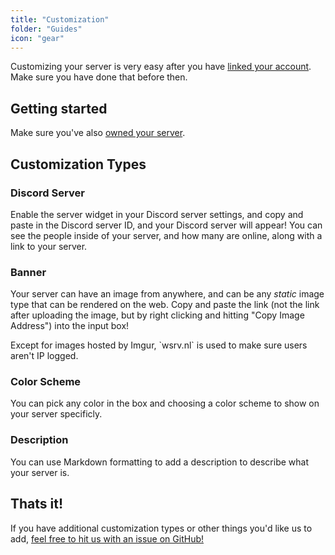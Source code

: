 ```yaml
---
title: "Customization"
folder: "Guides"
icon: "gear"
---
```


Customizing your server is very easy after you have [linked your account](/docs/guides/linking). Make sure you have done that before then.

## Getting started

Make sure you've also [owned your server](/docs/guides/owning-a-server).

## Customization Types

### Discord Server

Enable the server widget in your Discord server settings, and copy and paste in the Discord server ID, and your Discord server will appear!
You can see the people inside of your server, and how many are online, along with a link to your server.

### Banner

Your server can have an image from anywhere, and can be any _static_ image type that can be rendered on the web. Copy and paste the link (not the link after uploading the image, but by right clicking and hitting "Copy Image Address") into the input box!

<Warning>
  Except for images hosted by Imgur, `wsrv.nl` is used to make sure users aren't
  IP logged.
</Warning>

### Color Scheme

You can pick any color in the box and choosing a color scheme to show on your server specificly.

### Description

You can use Markdown formatting to add a description to describe what your server is.

## Thats it!

If you have additional customization types or other things you'd like us to add, [feel free to hit us with an issue on GitHub!](Special:GitHub)
